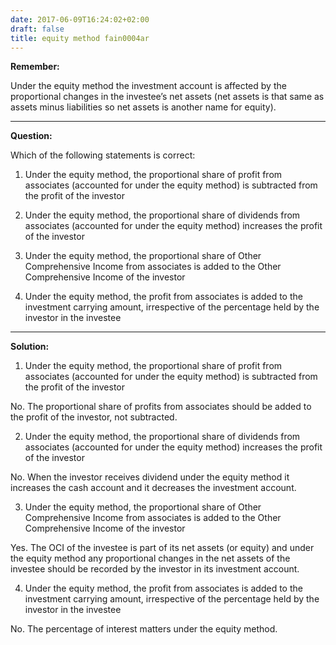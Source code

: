 ```yaml
---
date: 2017-06-09T16:24:02+02:00
draft: false
title: equity method fain0004ar
---
```


**Remember:**

Under the equity method the investment account is affected by the proportional changes in the investee's net assets (net assets is that same as assets minus liabilities so net assets is another name for equity).

***

**Question:**

Which of the following statements is correct:

1. Under the equity method, the proportional share of profit from associates (accounted for under the equity method) is subtracted from the profit of the investor

2. Under the equity method, the proportional share of dividends from associates (accounted for under the equity method) increases the profit of the investor

3. Under the equity method, the proportional share of Other Comprehensive Income from associates is added to the Other Comprehensive Income of the investor

4. Under the equity method, the profit from associates is added to the investment carrying amount, irrespective of the percentage held by the investor in the investee


***

**Solution:**

1. Under the equity method, the proportional share of profit from associates (accounted for under the equity method) is subtracted from the profit of the investor

No. The proportional share of profits from associates should be added to the profit of the investor, not subtracted.

2. Under the equity method, the proportional share of dividends from associates (accounted for under the equity method) increases the profit of the investor

No. When the investor receives dividend under the equity method it increases the cash account and it decreases the investment account.

3. Under the equity method, the proportional share of Other Comprehensive Income from associates is added to the Other Comprehensive Income of the investor

Yes. The OCI of the investee is part of its net assets (or equity) and under the equity method any proportional changes in the net assets of the investee should be recorded by the investor in its investment account.

4. Under the equity method, the profit from associates is added to the investment carrying amount, irrespective of the percentage held by the investor in the investee

No. The percentage of interest matters under the equity method.
